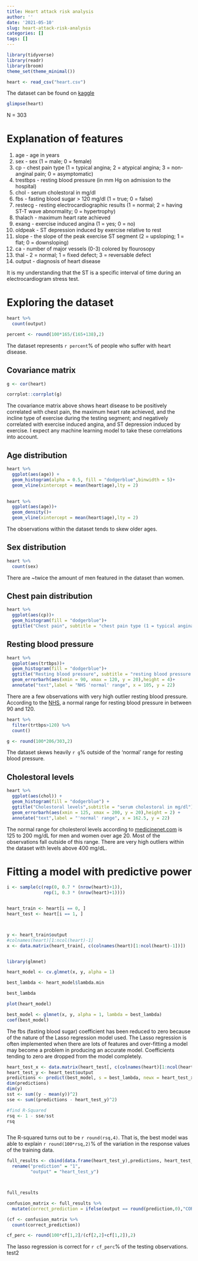 ```yaml
---
title: Heart attack risk analysis
author: ''
date: '2021-05-10'
slug: heart-attack-risk-analysis
categories: []
tags: []
---
```


```r
library(tidyverse)
library(readr)
library(broom)
theme_set(theme_minimal())

heart <- read_csv("heart.csv")


```

The dataset can be found on [kaggle](https://www.kaggle.com/rashikrahmanpritom/heart-attack-analysis-prediction-dataset) 

```r
glimpse(heart)


```
N = 303

# Explanation of features

1. age - age in years
2. sex - sex (1 = male; 0 = female)
3. cp - chest pain type (1 = typical angina; 2 = atypical angina; 3 = non-anginal pain; 0 = asymptomatic)
4. trestbps - resting blood pressure (in mm Hg on admission to the hospital)
5. chol - serum cholestoral in mg/dl
6. fbs - fasting blood sugar > 120 mg/dl (1 = true; 0 = false)
7. restecg - resting electrocardiographic results (1 = normal; 2 = having ST-T wave abnormality; 0 = hypertrophy)
8. thalach - maximum heart rate achieved
9. exang - exercise induced angina (1 = yes; 0 = no)
10. oldpeak - ST depression induced by exercise relative to rest
11. slope - the slope of the peak exercise ST segment (2 = upsloping; 1 = flat; 0 = downsloping)
12. ca - number of major vessels (0-3) colored by flourosopy
13. thal - 2 = normal; 1 = fixed defect; 3 = reversable defect
14. output - diagnosis of heart disease 

It is my understanding that the ST is a specific interval of time during an electrocardiogram stress test. 

# Exploring the dataset

```r
heart %>% 
  count(output)
```
```r
percent <- round(100*165/(165+138),2)
```

The dataset represents `r percent`% of people who suffer with heart disease.

## Covariance matrix

```r
g <- cor(heart)

corrplot::corrplot(g)
```

The covariance matrix above shows heart disease to be positively correlated with chest pain, the maximum heart rate achieved, and the incline type of exercise during the testing segment; and negatively correlated with exercise induced angina, and ST depression induced by exercise. I expect any machine learning model to take these correlations into account. 


## Age distribution

```r
heart %>% 
  ggplot(aes(age)) +
  geom_histogram(alpha = 0.5, fill = "dodgerblue",binwidth = 5)+
  geom_vline(xintercept = mean(heart$age),lty = 2)
  
```

```r

heart %>% 
  ggplot(aes(age))+
  geom_density()+
  geom_vline(xintercept = mean(heart$age),lty = 2)
```

The observations within the dataset tends to skew older ages.

## Sex distribution

```r
heart %>% 
  count(sex)
```

There are ~twice the amount of men featured in the dataset than women.

## Chest pain distribution

```r
heart %>% 
  ggplot(aes(cp))+
  geom_histogram(fill = "dodgerblue")+
  ggtitle("Chest pain", subtitle = "chest pain type (1 = typical angina; 2 = atypical angina; 3 = non-anginal pain; 0 = asymptomatic)")
```

## Resting blood pressure

```r
heart %>% 
  ggplot(aes(trtbps))+
  geom_histogram(fill = "dodgerblue")+
  ggtitle("Resting blood pressure", subtitle = "resting blood pressure (in mm Hg on admission to the hospital)")+
  geom_errorbarh(aes(xmin = 90, xmax = 120, y = 20),height = 4)+
  annotate("text",label = "NHS 'normal' range", x = 105, y = 22)
```
There are a few observations with very high outlier resting blood pressure. According to the [NHS](https://www.nhs.uk/common-health-questions/lifestyle/what-is-blood-pressure/), a normal range for resting blood pressure in between 90 and 120.

```r
heart %>% 
  filter(trtbps>120) %>% 
  count()
```


```r
g <- round(100*206/303,2)
```

The dataset skews heavily `r g`% outside of the 'normal' range for resting blood pressure.

## Cholestoral levels

```r
heart %>% 
  ggplot(aes(chol)) +
  geom_histogram(fill = "dodgerblue") +
  ggtitle("Cholestoral levels",subtitle = "serum cholestoral in mg/dl")+
  geom_errorbarh(aes(xmin = 125, xmax = 200, y = 20),height = 2) +
  annotate("text",label = "'normal' range", x = 162.5, y = 22)
```
The normal range for cholesterol levels according to [medicinenet.com](https://www.medicinenet.com/what_is_the_normal_range_for_cholesterol_levels/article.htm) is 125 to 200 mg/dL for men and women over age 20. Most of the observations fall outside of this range. There are very high outliers within the dataset with levels above 400 mg/dL.

# Fitting a model with predictive power

```r
i <- sample(c(rep(0, 0.7 * (nrow(heart)+1)),
              rep(1, 0.3 * (nrow(heart)+1))))


heart_train <- heart[i == 0, ]       
heart_test <- heart[i == 1, ]     



y <- heart_train$output
#colnames(heart)[1:ncol(heart)-1]
x <- data.matrix(heart_train[, c(colnames(heart)[1:ncol(heart)-1])])


library(glmnet)


```
```r
heart_model <- cv.glmnet(x, y, alpha = 1)

best_lambda <- heart_model$lambda.min

best_lambda
```
```r
plot(heart_model)
```


```r
best_model <- glmnet(x, y, alpha = 1, lambda = best_lambda)
coef(best_model)
```

The fbs (fasting blood sugar) coefficient has been reduced to zero because of the nature of the Lasso regression model used. The Lasso regression is often implemented when there are lots of features and over-fitting a model may become a problem in producing an accurate model. Coefficients tending to zero are dropped from the model completely.  

```r

heart_test_x <- data.matrix(heart_test[, c(colnames(heart)[1:ncol(heart)-1])])
heart_test_y <- heart_test$output
predictions <- predict(best_model, s = best_lambda, newx = heart_test_x)
dim(predictions)
dim(y)
sst <- sum((y - mean(y))^2)
sse <- sum((predictions - heart_test_y)^2)

#find R-Squared
rsq <- 1 - sse/sst
rsq



```
The R-squared turns out to be `r round(rsq,4)`. That is, the best model was able to explain `r round(100*rsq,2)`% of the variation in the response values of the training data.

```r



full_results <- cbind(data.frame(heart_test_y),predictions, heart_test_x) %>% 
  rename("prediction" = "1",
         "output" = "heart_test_y")



full_results

confusion_matrix <- full_results %>% 
  mutate(correct_prediction = ifelse(output == round(prediction,0),"CORRECT","INCORRECT"))

```

```r
(cf <- confusion_matrix %>% 
  count(correct_prediction))
```
```r
cf_perc <- round(100*cf[1,2]/(cf[2,2]+cf[1,2]),2)
```
The lasso regression is correct for `r cf_perc`% of the testing observations. test2


